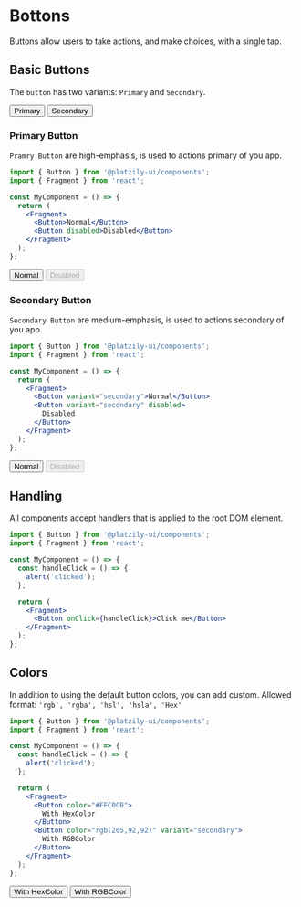 
# Bottons

Buttons allow users to take actions, and make choices, with a single tap.

## Basic Buttons

The `button` has two variants: `Primary` and `Secondary`.

<div style={{ display: 'grid', gridTemplateColumns: 'auto auto', justifyContent: 'center' }}>
  <Button>Primary</Button>
  <Button variant="secondary">Secondary</Button>
</div>

### Primary Button

`Pramry Button` are high-emphasis, is used to actions primary of you app.

```jsx
import { Button } from '@platzily-ui/components';
import { Fragment } from 'react';

const MyComponent = () => {
  return (
    <Fragment>
      <Button>Normal</Button>
      <Button disabled>Disabled</Button>
    </Fragment>
  );
};
```

<div style={{ display: 'grid', gridTemplateColumns: 'auto auto', justifyContent: 'center' }}>
  <Button>Normal</Button>
  <Button disabled>Disabled</Button>
</div>

### Secondary Button

`Secondary Button` are medium-emphasis, is used to actions secondary of you app.

```jsx
import { Button } from '@platzily-ui/components';
import { Fragment } from 'react';

const MyComponent = () => {
  return (
    <Fragment>
      <Button variant="secondary">Normal</Button>
      <Button variant="secondary" disabled>
        Disabled
      </Button>
    </Fragment>
  );
};
```

<div style={{ display: 'grid', gridTemplateColumns: 'auto auto', justifyContent: 'center' }}>
  <Button variant="secondary">Normal</Button>
  <Button variant="secondary" disabled>
    Disabled
  </Button>
</div>

## Handling

All components accept handlers that is applied to the root DOM element.

```jsx
import { Button } from '@platzily-ui/components';
import { Fragment } from 'react';

const MyComponent = () => {
  const handleClick = () => {
    alert('clicked');
  };

  return (
    <Fragment>
      <Button onClick={handleClick}>Click me</Button>
    </Fragment>
  );
};
```

## Colors

In addition to using the default button colors, you can add custom. Allowed format: `'rgb', 'rgba', 'hsl', 'hsla', 'Hex'`

```jsx
import { Button } from '@platzily-ui/components';
import { Fragment } from 'react';

const MyComponent = () => {
  const handleClick = () => {
    alert('clicked');
  };

  return (
    <Fragment>
      <Button color="#FFC0CB">
        With HexColor
      </Button>
      <Button color="rgb(205,92,92)" variant="secondary">
        With RGBColor
      </Button>
    </Fragment>
  );
};
```

<div style={{ display: 'grid', gridTemplateColumns: 'auto auto', justifyContent: 'center' }}>
  <Button color="#FFC0CB">With HexColor</Button>
  <Button color="rgb(	205,92,92)" variant="secondary">
    With RGBColor
  </Button>
</div>
